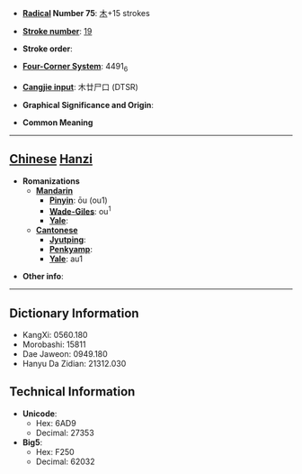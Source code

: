 * '''[[Wiktionary:Chinese radical index| Radical]] Number 75''': [[Wiktionary:Chinese radical index 木|木]]+15 strokes

* '''[[Wiktionary:Chinese total strokes index|Stroke number]]''': [[Wiktionary:Chinese total strokes index 19|19]]

* '''Stroke order''': 

* '''[[Wiktionary:Chinese four corner index|Four-Corner System]]''': 4491<sub>6</sub>

* '''[[Wiktionary:Chinese Cangjie index|Cangjie input]]''': 木廿尸口 (DTSR)

* '''Graphical Significance and Origin''': 

* '''Common Meaning'''

----

== [[Chinese]] [[Hanzi]] ==

* '''Romanizations'''
** '''[[Mandarin]]'''
*** '''[[Pinyin]]''': ōu (ou1)
*** '''[[Wade-Giles]]''': ou<sup>1</sup>
*** '''[[Yale]]''': 
** '''[[Cantonese]]'''
*** '''[[Jyutping]]''':
*** '''[[Penkyamp]]''': 
*** '''[[Yale]]''': au1

* '''Other info''': 

----

== Dictionary Information ==

* KangXi: 0560.180
* Morobashi: 15811
* Dae Jaweon: 0949.180
* Hanyu Da Zidian: 21312.030

== Technical Information ==

* '''Unicode''':
** Hex: 6AD9
** Decimal: 27353
* '''Big5''':
** Hex: F250
** Decimal: 62032